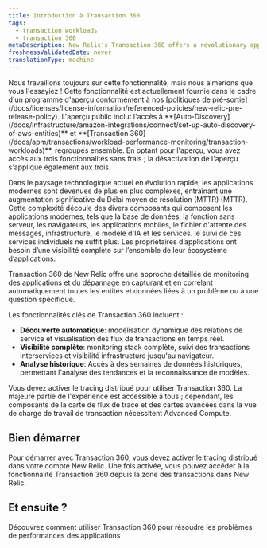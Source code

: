 ```yaml
---
title: Introduction à Transaction 360
tags:
  - transaction workloads
  - transaction 360
metaDescription: New Relic's Transaction 360 offers a revolutionary approach to application monitoring and troubleshooting by automatically capturing and correlating all entities and data related to a specific problem or question.
freshnessValidatedDate: never
translationType: machine
---
```


<Callout title="Aperçu">
  Nous travaillons toujours sur cette fonctionnalité, mais nous aimerions que vous l&apos;essayiez ! Cette fonctionnalité est actuellement fournie dans le cadre d&apos;un programme d&apos;aperçu conformément à nos [politiques de pré-sortie](/docs/licenses/license-information/referenced-policies/new-relic-pre-release-policy). L&apos;aperçu public inclut l&apos;accès à <DNT>**[Auto-Discovery](/docs/infrastructure/amazon-integrations/connect/set-up-auto-discovery-of-aws-entities)**</DNT> et <DNT>**[Transaction 360](/docs/apm/transactions/workload-performance-monitoring/transaction-workloads)**</DNT>, regroupés ensemble. En optant pour l&apos;aperçu, vous avez accès aux trois fonctionnalités sans frais ; la désactivation de l&apos;aperçu s&apos;applique également aux trois.
</Callout>

Dans le paysage technologique actuel en évolution rapide, les applications modernes sont devenues de plus en plus complexes, entraînant une augmentation significative du Délai moyen de résolution (MTTR) (MTTR). Cette complexité découle des divers composants qui composent les applications modernes, tels que la base de données, la fonction sans serveur, les navigateurs, les applications mobiles, le fichier d&apos;attente des messages, infrastructure, le modèle d&apos;IA et les services. le suivi de ces services individuels ne suffit plus. Les propriétaires d’applications ont besoin d’une visibilité complète sur l’ensemble de leur écosystème d’applications.

Transaction 360 de New Relic offre une approche détaillée de monitoring des applications et du dépannage en capturant et en corrélant automatiquement toutes les entités et données liées à un problème ou à une question spécifique.

Les fonctionnalités clés de Transaction 360 incluent :

* **Découverte automatique**: modélisation dynamique des relations de service et visualisation des flux de transactions en temps réel.
* **Visibilité complète**: monitoring stack complète, suivi des transactions interservices et visibilité infrastructure jusqu&apos;au navigateur.
* **Analyse historique**: Accès à des semaines de données historiques, permettant l&apos;analyse des tendances et la reconnaissance de modèles.

<Callout variant="important">
  Vous devez activer le tracing distribué pour utiliser Transaction 360. La majeure partie de l&apos;expérience est accessible à tous ; cependant, les composants de la carte de flux de trace et des cartes avancées dans la vue de charge de travail de transaction nécessitent Advanced Compute.
</Callout>

## Bien démarrer

Pour démarrer avec Transaction 360, vous devez activer le tracing distribué dans votre compte New Relic. Une fois activée, vous pouvez accéder à la fonctionnalité Transaction 360 depuis la zone des transactions dans New Relic.

## Et ensuite ?

<DocTiles>
  <DocTile title="Transaction 360 UI" path="/docs/apm/transactions/workload-performance-monitoring/transaction-workloads">Découvrez comment utiliser Transaction 360 pour résoudre les problèmes de performances des applications</DocTile>
</DocTiles>